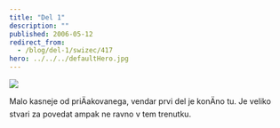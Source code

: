 ```yaml
---
title: "Del 1"
description: ""
published: 2006-05-12
redirect_from:
  - /blog/del-1/swizec/417
hero: ../../../defaultHero.jpg
---
```


[![](/includes/editor_upload/Image/sneeks/01_thumb.jpg)](https://swizec.com/index.php/mode=show_comics/comic=1)

Malo kasneje od priÄakovanega, vendar prvi del je konÄno tu. Je veliko stvari za povedat ampak ne ravno v tem trenutku.
